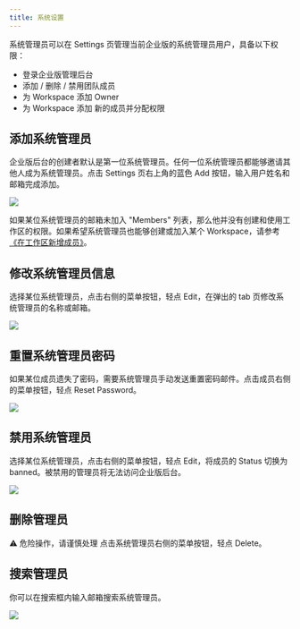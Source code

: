 ```yaml
---
title: 系统设置
---
```


系统管理员可以在 Settings 页管理当前企业版的系统管理员用户，具备以下权限：
- 登录企业版管理后台
- 添加 / 删除 / 禁用团队成员
- 为 Workspace 添加 Owner
- 为 Workspace 添加 新的成员并分配权限

## 添加系统管理员

企业版后台的创建者默认是第一位系统管理员。任何一位系统管理员都能够邀请其他人成为系统管理员。点击 Settings 页右上角的蓝色 Add 按钮，输入用户姓名和邮箱完成添加。

![](https://assets-docs.dify.ai/2025/05/cb2bad848e40760140e7aa6e25eb2a42.png)

如果某位系统管理员的邮箱未加入 "Members" 列表，那么他并没有创建和使用工作区的权限。如果希望系统管理员也能够创建或加入某个 Workspace，请参考[《在工作区新增成员》](/administrator-guide/members-management)。

## 修改系统管理员信息

选择某位系统管理员，点击右侧的菜单按钮，轻点 Edit，在弹出的 tab 页修改系统管理员的名称或邮箱。

![](https://assets-docs.dify.ai/2025/05/174d265a01cca44c60ae34dc9c0ff4a5.png)

## 重置系统管理员密码

如果某位成员遗失了密码，需要系统管理员手动发送重置密码邮件。点击成员右侧的菜单按钮，轻点 Reset Password。

![](https://assets-docs.dify.ai/2025/05/aa143894091c9e4990c5993163df637a.png)

## 禁用系统管理员

选择某位系统管理员，点击右侧的菜单按钮，轻点 Edit，将成员的 Status 切换为 banned。被禁用的管理员将无法访问企业版后台。

![](https://assets-docs.dify.ai/2025/05/3ee32101ff701db88b8b16e7a6db4587.png)

## 删除管理员

⚠️ 危险操作，请谨慎处理
点击系统管理员右侧的菜单按钮，轻点 Delete。

## 搜索管理员

你可以在搜索框内输入邮箱搜索系统管理员。

![](https://assets-docs.dify.ai/2025/05/487f328e311a0242d7216a4a8ce15ba7.png)
